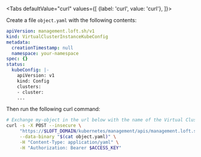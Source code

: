 



<Tabs
    defaultValue="curl"
    values={[
      {label: 'curl', value: 'curl'},
    ]}>
  <TabItem value="curl">


Create a file `object.yaml` with the following contents:
```yaml
apiVersion: management.loft.sh/v1
kind: VirtualClusterInstanceKubeConfig
metadata:
  creationTimestamp: null
  namespace: your-namespace
spec: {}
status:
  kubeConfig: |-
    apiVersion: v1
    kind: Config
    clusters:
    - cluster:
    ...

```

Then run the following curl command:
```bash
# Exchange my-object in the url below with the name of the Virtual Cluster Kube Config
curl -s -X POST --insecure \
     "https://$LOFT_DOMAIN/kubernetes/management/apis/management.loft.sh/v1/namespaces/your-namespace/virtualclusterinstances/my-object/kubeconfig" \
     --data-binary "$(cat object.yaml)" \
     -H "Content-Type: application/yaml" \
     -H "Authorization: Bearer $ACCESS_KEY"
```


  </TabItem>
</Tabs>
